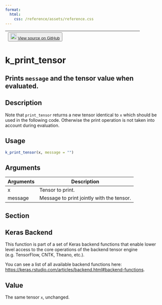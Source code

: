 ```yaml
---
format:
  html:
    css: /reference/assets/reference.css
---
```


| <button class="button"> ![](/reference/assets/GitHub-Mark-32px.png){width="20"} [View source on GitHub](https://github.com/rstudio/keras//blob/main/R/backend.R#L2048) </button> |
|:------------------------------:|:--------------------------------------:|

# k_print_tensor

## Prints `message` and the tensor value when evaluated.

## Description
Note that `print_tensor` returns a new tensor identical to `x` which should be used in the following code. Otherwise the print operation is not taken into account during evaluation. 


## Usage
```r
k_print_tensor(x, message = "") 
```

## Arguments
|Arguments|Description|
|---|---|
| x | Tensor to print. |
| message | Message to print jointly with the tensor. |


## Section

## Keras Backend

This function is part of a set of Keras backend functions that enable lower level access to the core operations of the backend tensor engine (e.g. TensorFlow, CNTK, Theano, etc.). 

You can see a list of all available backend functions here: [https://keras.rstudio.com/articles/backend.html#backend-functions](https://keras.rstudio.com/articles/backend.html#backend-functions). 

## Value
The same tensor `x`, unchanged. 




